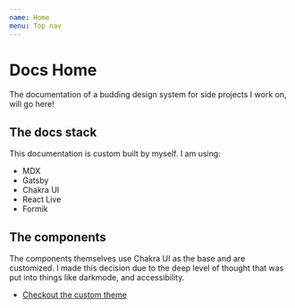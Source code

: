 ```yaml
---
name: Home
menu: Top nav
---
```


# Docs Home

The documentation of a budding design system for side projects I work on, will go here!

## The docs stack

This documentation is custom built by myself. I am using:

- MDX
- Gatsby
- Chakra UI
- React Live
- Formik

## The components

The components themselves use Chakra UI as the base and are customized. I made this decision due to the deep level of thought that was put into things like darkmode, and accessibility.

- [Checkout the custom theme](/docs/theme/)

